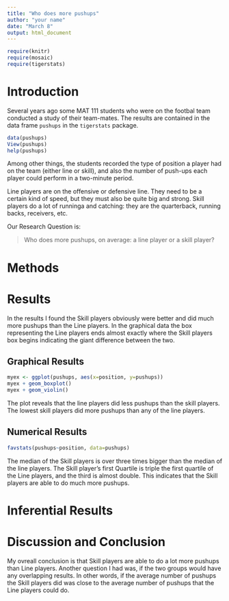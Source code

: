 ---
title: "Who does more pushups"
author: "your name"
date: "March 8"
output: html_document
---

```{r include=FALSE}
require(knitr)
require(mosaic)
require(tigerstats)
```
<!-- We recommend you use git branches -- create a separate branch for each major section i.e. Introduction, Methods, Results, Inferential Results, and Discussion and Conclusions - leave the YAML block untouched until the final merge where you put in your own name !-->

# Introduction

Several years ago some MAT 111 students who were on the footbal team conducted a study of their team-mates.  The results are contained in the data frame `pushups` in the `tigerstats` package.

```{r eval=FALSE}
data(pushups)
View(pushups)
help(pushups)
```

Among other things, the students recorded the type of position a player had on the team (either line or skill), and also the number of push-ups each player could perform in a two-minute period.

Line players are on the offensive or defensive line.  They need to be a certain kind of speed, but they must also be quite big and strong.  Skill players do a lot of runninga and catching:  they are the quarterback, running backs, receivers, etc.

Our Research Question is:

  >Who does more pushups, on average: a line player or a skill player?


# Methods
<!--Decide on your methods:  use "variable analysis" or other appropriate descriptors.  Make sure to choose at least one graphical method and at least one numerical method.!-->






# Results
<!--You have both graphical and numerical methods, so you will have both graphical and numerical results to consider.!-->
In the results I found the Skill players obviously were better and did much more pushups than the Line players. In the graphical data the box representing the Line players ends almost exactly where the Skill players box begins indicating the giant difference between the two.


## Graphical Results
<!--Your graph should have a good title, and axes should be labled as needed.  Discuss your graphical results, showing how they answer the research question.  Use specific features of the graph in your discussion.!-->

```{r}
myex <- ggplot(pushups, aes(x=position, y=pushups))
myex + geom_boxplot()
myex + geom_violin()
```

The plot reveals that the line players did less pushups than the skill players. The lowest skill players did more pushups than any of the line players.


## Numerical Results
<!--Numerical results go here. Use the numerical results to describe the patterns if any that exist in the data as focused toward the research question!-->
```{r}
favstats(pushups~position, data=pushups)
```
The median of the Skill players is over three times bigger than the median of the line players. The Skill player’s first Quartile is triple the first quartile of the Line players, and the third is almost double. This indicates that the Skill players are able to do much more pushups.  



# Inferential Results
<!--State hypothesis clearly.  Make sure your discussion of the inferential test covers all the aspects that the test output produces, such as test statistic, p-value etc.  Make a decision about the null hypothesis, explain the assumptions on which the selected test/procedure was based, and why the chosen procedure satisfys the assumptions and is appropriate to answer the research question!-->


# Discussion and Conclusion
<!--State your overall conclusion.  This is also a good place to mention other Research Questions that came to mind as you were carrying out this study.!-->
My ovreall conclusion is that Skill players are able to do a lot more pushups than Line players. Another question I had was, if the two groups would have any overlapping results. In other words, if the average number of pushups the Skill players did was close to the average number of pushups that the Line players could do. 

